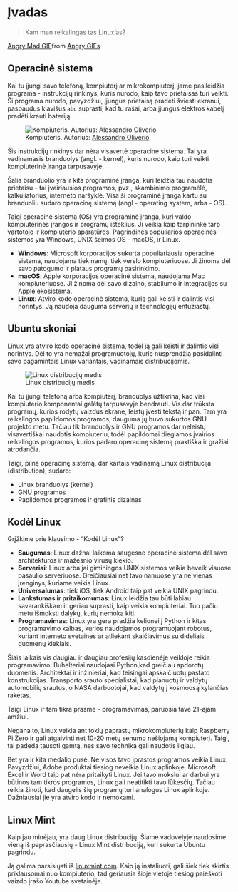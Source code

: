 # Įvadas {.unnumbered}

> Kam man reikalingas tas Linux'as? 

<div class="tenor-gif-embed" data-postid="17212761" data-share-method="host" data-aspect-ratio="1" data-width="30%"><a href="https://tenor.com/view/angry-mad-furious-upset-annoyed-gif-17212761">Angry Mad GIF</a>from <a href="https://tenor.com/search/angry-gifs">Angry GIFs</a></div> <script type="text/javascript" async src="https://tenor.com/embed.js"></script>

## Operacinė sistema

Kai tu įjungi savo telefoną, kompiuterį ar mikrokompiuterį, jame pasileidžia programa - instrukcijų rinkinys, kuris nurodo, kaip tavo prietaisas turi veikti. Ši programa nurodo, pavyzdžiui, įjungus prietaisą pradėti šviesti ekranui, paspaudus klavišus `abc` suprasti, kad tu rašai, arba įjungus elektros kabelį pradėti krauti bateriją.

![Kompiuteris. Autorius: [Alessandro Oliverio](Jakub Zerdzicki: https://www.pexels.com/photo/home-office-studio-20148810/)](img/pexels-jakubzerdzicki-20148810.jpg)

Šis instrukcijų rinkinys dar nėra visavertė operacinė sistema. Tai yra vadinamasis branduolys (angl. - kernel), kuris nurodo, kaip turi veikti kompiuterinė įranga tarpusavyje.

Šalia branduolio yra ir kita programinė įranga, kuri leidžia tau naudotis prietaisu - tai įvairiausios programos, pvz., skambinimo programėlė, kalkuliatorius, interneto naršyklė. Visa ši programinė įranga kartu su branduoliu sudaro operacinę sistemą (angl - operating system, arba - OS).

Taigi operacinė sistema (OS) yra programinė įranga, kuri valdo kompiuterinės įrangos ir programų išteklius. Ji veikia kaip tarpininkė tarp vartotojo ir kompiuterio aparatūros. Pagrindinės populiarios operacinės sistemos yra Windows, UNIX šeimos OS - macOS, ir Linux. 

* **Windows**: Microsoft korporacijos sukurta populiariausia operacinė sistema, naudojama tiek namų, tiek verslo kompiuteriuose. Ji žinoma dėl savo patogumo ir plataus programų pasirinkimo.
* **macOS**: Apple korporacijos operacinė sistema, naudojama Mac kompiuteriuose. Ji žinoma dėl savo dizaino, stabilumo ir integracijos su Apple ekosistema.
* **Linux**: Atviro kodo operacinė sistema, kurią gali keisti ir dalintis visi norintys. Ją naudoja dauguma serverių ir technologijų entuziastų.

## Ubuntu skoniai

Linux yra atviro kodo operacinė sistema, todėl ją gali keisti ir dalintis visi norintys. Dėl to yra nemažai programuotojų, kurie nusprendžia pasidalinti savo pagamintais Linux variantais, vadinamais distribucijomis.

![Linux distribucijų medis](img/linux-distro-family-tree-e1451930922347.png)


Kai tu įjungi telefoną arba kompiuterį, branduolys užtikrina, kad visi kompiuterio komponentai galėtų tarpusavyje bendrauti. Vis dar trūksta programų, kurios rodytų vaizdus ekrane, leistų įvesti tekstą ir pan. Tam yra reikalingos papildomos programos, dauguma jų buvo sukurtos GNU projekto metu. Tačiau tik branduolys ir GNU programos dar neleistų visavertiškai naudotis kompiuteriu, todėl papildomai diegiamos įvairios reikalingos programos, kurios padaro operacinę sistemą praktiška ir gražiai atrodančia.

Taigi, pilną operacinę sistemą, dar kartais vadinamą Linux distribucija (distribution), sudaro:

* Linux branduolys (kernel)
* GNU programos
* Papildomos programos ir grafinis dizainas

## Kodėl Linux

Grįžkime prie klausimo - "Kodėl Linux"?

* **Saugumas**: Linux dažnai laikoma saugesne operacine sistema dėl savo architektūros ir mažesnio virusų kiekio.
* **Serveriai**: Linux arba jai giminingos UNIX sistemos veikia beveik visuose pasaulio serveriuose. Greičiausiai net tavo namuose yra ne vienas įrenginys, kuriame veikia Linux.
* **Universalumas**: tiek iOS, tiek Android taip pat veikia UNIX pagrindu.
* **Lankstumas ir pritaikomumas**: Linux leidžia tau būti labiau savarankiškam ir geriau suprasti, kaip veikia kompiuteriai. Tuo pačiu metu išmoksti dalykų, kurių nemoka kiti.
* **Programavimas**: Linux yra gera pradžia kelionei į Python ir kitas programavimo kalbas, kurios naudojamos programuojant robotus, kuriant interneto svetaines ar atliekant skaičiavimus su dideliais duomenų kiekiais.

Šiais laikais vis daugiau ir daugiau profesijų kasdienėje veikloje reikia programavimo. Buhelteriai naudojasi Python,kad greičiau apdorotų duomenis. Architektai ir inžinieriai, kad teisingai apskaičiuotų pastato konstrukcijas. Transporto srauto specialistai, kad planuotų ir valdytų automobilių srautus, o NASA darbuotojai, kad valdytų į kosmoosą kylančias raketas.

Taigi Linux ir tam tikra prasme - programavimas, paruošia tave 21-ajam amžiui.

Negana to, Linux veikia ant tokių paprastų mikrokompiuterių kaip Raspberry Pi Zero ir gali atgaivinti net 10-20 metų senumo nešiojamą kompiuterį. Taigi, tai padeda tausoti gamtą, nes savo technika gali naudotis ilgiau.

Bet yra ir kita medalio pusė. Ne visos tavo įprastos programos veikia Linux. Pavyzdžiui, Adobe produktai tiesiog neveikia Linux aplinkoje. Microsoft Excel ir Word taip pat nėra pritaikyti Linux. Jei tavo mokslui ar darbui yra būtinos tam tikros programos, Linux gali neatitikti tavo lūkesčių. Tačiau reikia žinoti, kad daugelis šių programų turi analogus Linux aplinkoje. Dažniausiai jie yra atviro kodo ir nemokami.


## Linux Mint

Kaip jau minėjau, yra daug Linux distribucijų. Šiame vadovėlyje naudosime vieną iš paprasčiausių - Linux Mint distribuciją, kuri sukurta Ubuntu pagrindu. 

Ją galima parsisiųsti iš [linuxmint.com](https://www.linuxmint.com/). Kaip ją instaliuoti, gali šiek tiek skirtis priklausomai nuo kompiuterio, tad geriausia šioje vietoje tiesiog paieškoti vaizdo įrašo Youtube svetainėje.